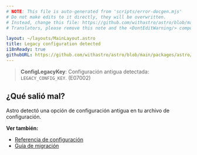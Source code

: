 ```yaml
---
# NOTE: This file is auto-generated from 'scripts/error-docgen.mjs'
# Do not make edits to it directly, they will be overwritten.
# Instead, change this file: https://github.com/withastro/astro/blob/main/packages/astro/src/core/errors/errors-data.ts
# Translators, please remove this note and the <DontEditWarning/> component.

layout: ~/layouts/MainLayout.astro
title: Legacy configuration detected
i18nReady: true
githubURL: https://github.com/withastro/astro/blob/main/packages/astro/src/core/errors/errors-data.ts
---
```


> **ConfigLegacyKey**: Configuración antigua detectada: `LEGACY_CONFIG_KEY`. (E07002)

## ¿Qué salió mal?

Astro detectó una opción de configuración antigua en tu archivo de configuración.

**Ver también:**

-  [Referencia de configuración](/es/reference/configuration-reference/)
-  [Guía de migración](/es/migrate/)

